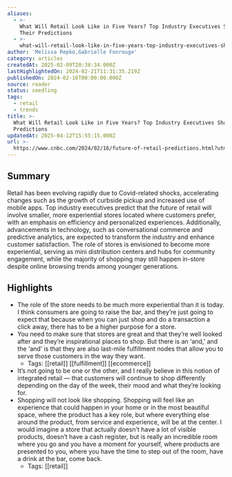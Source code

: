 ```yaml
---
aliases:
  - >-
    What Will Retail Look Like in Five Years? Top Industry Executives Share
    Their Predictions
  - >-
    what-will-retail-look-like-in-five-years-top-industry-executives-share-their-predictions
author: 'Melissa Repko,Gabrielle Fonrouge'
category: articles
createdAt: 2025-02-09T20:38:34.000Z
lastHighlightedOn: 2024-02-21T11:31:35.219Z
publishedOn: 2024-02-16T00:00:00.000Z
source: reader
status: seedling
tags:
  - retail
  - trends
title: >-
  What Will Retail Look Like in Five Years? Top Industry Executives Share Their
  Predictions
updatedAt: 2025-04-12T15:55:15.000Z
url: >-
  https://www.cnbc.com/2024/02/16/future-of-retail-predictions.html?utm_source=expresscheckout.beehiiv.com&utm_medium=newsletter&utm_campaign=express-checkout-61-the-latest-in-cpg-retail-and-ecomm
---
```

## Summary

Retail has been evolving rapidly due to Covid-related shocks, accelerating changes such as the growth of curbside pickup and increased use of mobile apps. Top industry executives predict that the future of retail will involve smaller, more experiential stores located where customers prefer, with an emphasis on efficiency and personalized experiences. Additionally, advancements in technology, such as conversational commerce and predictive analytics, are expected to transform the industry and enhance customer satisfaction. The role of stores is envisioned to become more experiential, serving as mini distribution centers and hubs for community engagement, while the majority of shopping may still happen in-store despite online browsing trends among younger generations.

## Highlights

- The role of the store needs to be much more experiential than it is today. I think consumers are going to raise the bar, and they’re just going to expect that because when you can just shop and do a transaction a click away, there has to be a higher purpose for a store.
- You need to make sure that stores are great and that they’re well looked after and they’re inspirational places to shop. But there is an ‘and,’ and the ‘and’ is that they are also last-mile fulfillment nodes that allow you to serve those customers in the way they want.
    - Tags: [[retail]] [[fulfillment]] [[ecommerce]]
- It’s not going to be one or the other, and I really believe in this notion of integrated retail — that customers will continue to shop differently depending on the day of the week, their mood and what they’re looking for.
- Shopping will not look like shopping. Shopping will feel like an experience that could happen in your home or in the most beautiful space, where the product has a key role, but where everything else around the product, from service and experience, will be at the center. I would imagine a store that actually doesn’t have a lot of visible products, doesn’t have a cash register, but is really an incredible room where you go and you have a moment for yourself, where products are presented to you, where you have the time to step out of the room, have a drink at the bar, come back.
    - Tags: [[retail]]
